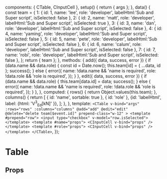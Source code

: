 
<Meta of={TableStories} />

  components: { CTable, CInputCell },
  setup() {
    return { args };
  },
  data() {
    const team = {
      1: { id: 1, name: 'lee', role: 'developer', labelHtml:'Sub and Super script', isSelected: false },
      2: { id: 2, name: 'matt', role: 'developer', labelHtml:'Sub and Super script', isSelected: true },
      3: { id: 3, name: 'dan', role: 'developer', labelHtml:'Sub and Super script', isSelected: false },
      4: { id: 4, name: 'yaming', role: 'developer', labelHtml:'Sub and Super script', isSelected: false },
      5: { id: 5, name: 'pete', role: 'developer', labelHtml:'Sub and Super script', isSelected: false },
      6: { id: 6, name: 'calum', role: 'developer', labelHtml:'Sub and Super script', isSelected: false },
      7: { id: 7, name: 'robi', role: 'developer', labelHtml:'Sub and Super script', isSelected: false },
    };
    return { team };
  },
  methods: {
    add({ data, success, error }) {
      if (data.name && data.role) {
        const id = Date.now();
        this.team[id] = { ...data, id };
        success();
      } else {
        error({
          name: !data.name && 'name is required',
          role: !data.role && 'role is required',
        });
      }
    },
    edit({ data, success, error }) {
      if (data.name && data.role) {
        this.team[data.id] = data;
        success();
      } else {
        error({
          name: !data.name && 'name is required',
          role: !data.role && 'role is required',
        });
      }
    },
  },
  computed: {
    rows() {
      return Object.values(this.team);
    },
    columns() {
      return [
        { id: 'name', sortable: true }, { id: 'role' },
        {id: 'labelHtml', label: {html: '<span>V<sup>3</sup><sub>Ed</sub>[kN]</span>' }},
      ];
    },
  },
  template: `
    <CTable
      v-bind="args"
      :rows="rows" :columns="columns"
      @add="add" @edit="edit" @delete="delete team[$event.id]"
      prepend-class="w-12"
    >
      <template #prepend="row">
        <input type="checkbox" v-model="row.isSelected">
      </template>
      <template #name="props">
        <CInputCell v-bind="props" />
      </template>
      <template #role="props">
        <CInputCell v-bind="props" />
      </template>
    </CTable>
  `,
});

# Table

<Canvas transformSnippet="open">
  <Story of={TableStories.Overview} />
</Canvas>

## Props

<Controls />
